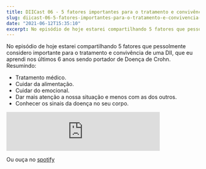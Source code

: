 ```yaml
---
title: DIICast 06 - 5 fatores importantes para o tratamento e convivência de uma DII
slug: diicast-06-5-fatores-importantes-para-o-tratamento-e-convivencia-com-uma-doenca-inflamatoria-intestinal
date: "2021-06-12T15:35:10"
excerpt: No episódio de hoje estarei compartilhando 5 fatores que pessolmente considero importante para o tratamento e convivência de uma DII
---
```


No episódio de hoje estarei compartilhando 5 fatores que pessolmente considero importante para o tratamento e convivência de uma DII, que eu aprendi nos últimos 6 anos sendo portador de Doença de Crohn. Resumindo:

- Tratamento médico.
- Cuidar da alimentação.
- Cuidar do emocional.
- Dar mais atenção a nossa situação e menos com as dos outros.
- Conhecer os sinais da doença no seu corpo.

<iframe
  src="https://anchor.fm/diicast/embed/episodes/DIICast-06---5-fatores-importantes-para-o-tratamento-e-convivncia-com-uma-doena-inflamatria-intestinal-e11f21t"
  height="102px"
  width="400px"
  frameborder="0"
  scrolling="no"
></iframe>

Ou ouça no [spotify](https://open.spotify.com/show/1bBEJfb7HTj3rKrehJEFbd)
